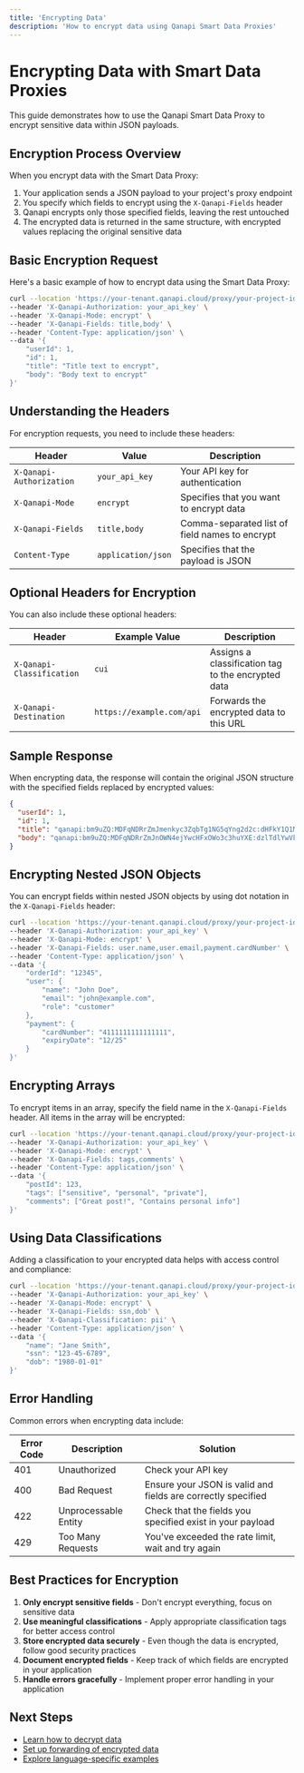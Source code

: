 ```yaml
---
title: 'Encrypting Data'
description: 'How to encrypt data using Qanapi Smart Data Proxies'
---
```


# Encrypting Data with Smart Data Proxies

This guide demonstrates how to use the Qanapi Smart Data Proxy to encrypt sensitive data within JSON payloads.

## Encryption Process Overview

When you encrypt data with the Smart Data Proxy:

1. Your application sends a JSON payload to your project's proxy endpoint
2. You specify which fields to encrypt using the `X-Qanapi-Fields` header
3. Qanapi encrypts only those specified fields, leaving the rest untouched
4. The encrypted data is returned in the same structure, with encrypted values replacing the original sensitive data

## Basic Encryption Request

Here's a basic example of how to encrypt data using the Smart Data Proxy:

```bash
curl --location 'https://your-tenant.qanapi.cloud/proxy/your-project-id' \
--header 'X-Qanapi-Authorization: your_api_key' \
--header 'X-Qanapi-Mode: encrypt' \
--header 'X-Qanapi-Fields: title,body' \
--header 'Content-Type: application/json' \
--data '{
    "userId": 1,
    "id": 1,
    "title": "Title text to encrypt",
    "body": "Body text to encrypt"
}'
```

## Understanding the Headers

For encryption requests, you need to include these headers:

| Header | Value | Description |
|--------|-------|-------------|
| `X-Qanapi-Authorization` | `your_api_key` | Your API key for authentication |
| `X-Qanapi-Mode` | `encrypt` | Specifies that you want to encrypt data |
| `X-Qanapi-Fields` | `title,body` | Comma-separated list of field names to encrypt |
| `Content-Type` | `application/json` | Specifies that the payload is JSON |

## Optional Headers for Encryption

You can also include these optional headers:

| Header | Example Value | Description |
|--------|---------------|-------------|
| `X-Qanapi-Classification` | `cui` | Assigns a classification tag to the encrypted data |
| `X-Qanapi-Destination` | `https://example.com/api` | Forwards the encrypted data to this URL |

## Sample Response

When encrypting data, the response will contain the original JSON structure with the specified fields replaced by encrypted values:

```json
{
  "userId": 1,
  "id": 1,
  "title": "qanapi:bm9uZQ:MDFqNDRrZmJmenkyc3ZqbTg1NG5qYng2d2c:dHFkY1Q1MW81Y1hLcTRCdkxibG1DK3NoMnF0ZFE3OFVIa3REbFZwVGpmQT0:$",
  "body": "qanapi:bm9uZQ:MDFqNDRrZmJnOWN4ejYwcHFxOWo3c3huYXE:dzlTdlYwVkNVK0xmVXUwM2JLT2xGQi9rbHF4R1l0MWxCZlR5QlNqeHpZUT0:$"
}
```

## Encrypting Nested JSON Objects

You can encrypt fields within nested JSON objects by using dot notation in the `X-Qanapi-Fields` header:

```bash
curl --location 'https://your-tenant.qanapi.cloud/proxy/your-project-id' \
--header 'X-Qanapi-Authorization: your_api_key' \
--header 'X-Qanapi-Mode: encrypt' \
--header 'X-Qanapi-Fields: user.name,user.email,payment.cardNumber' \
--header 'Content-Type: application/json' \
--data '{
    "orderId": "12345",
    "user": {
        "name": "John Doe",
        "email": "john@example.com",
        "role": "customer"
    },
    "payment": {
        "cardNumber": "4111111111111111",
        "expiryDate": "12/25"
    }
}'
```

## Encrypting Arrays

To encrypt items in an array, specify the field name in the `X-Qanapi-Fields` header. All items in the array will be encrypted:

```bash
curl --location 'https://your-tenant.qanapi.cloud/proxy/your-project-id' \
--header 'X-Qanapi-Authorization: your_api_key' \
--header 'X-Qanapi-Mode: encrypt' \
--header 'X-Qanapi-Fields: tags,comments' \
--header 'Content-Type: application/json' \
--data '{
    "postId": 123,
    "tags": ["sensitive", "personal", "private"],
    "comments": ["Great post!", "Contains personal info"]
}'
```

## Using Data Classifications

Adding a classification to your encrypted data helps with access control and compliance:

```bash
curl --location 'https://your-tenant.qanapi.cloud/proxy/your-project-id' \
--header 'X-Qanapi-Authorization: your_api_key' \
--header 'X-Qanapi-Mode: encrypt' \
--header 'X-Qanapi-Fields: ssn,dob' \
--header 'X-Qanapi-Classification: pii' \
--header 'Content-Type: application/json' \
--data '{
    "name": "Jane Smith",
    "ssn": "123-45-6789",
    "dob": "1980-01-01"
}'
```

## Error Handling

Common errors when encrypting data include:

| Error Code | Description | Solution |
|------------|-------------|----------|
| 401 | Unauthorized | Check your API key |
| 400 | Bad Request | Ensure your JSON is valid and fields are correctly specified |
| 422 | Unprocessable Entity | Check that the fields you specified exist in your payload |
| 429 | Too Many Requests | You've exceeded the rate limit, wait and try again |

## Best Practices for Encryption

1. **Only encrypt sensitive fields** - Don't encrypt everything, focus on sensitive data
2. **Use meaningful classifications** - Apply appropriate classification tags for better access control
3. **Store encrypted data securely** - Even though the data is encrypted, follow good security practices
4. **Document encrypted fields** - Keep track of which fields are encrypted in your application
5. **Handle errors gracefully** - Implement proper error handling in your application

## Next Steps

- [Learn how to decrypt data](/api/data-proxies/decryption)
- [Set up forwarding of encrypted data](/api/data-proxies/forwarding)
- [Explore language-specific examples](/api/examples/curl)
